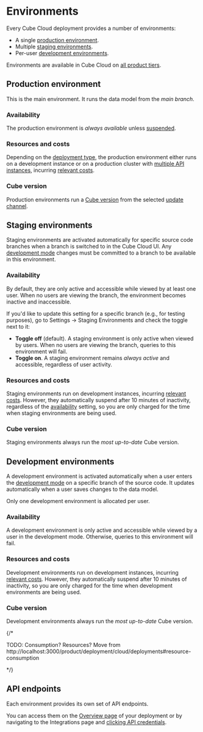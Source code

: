 # Environments

Every Cube Cloud deployment provides a number of environments:
- A single [production environment](#production-environment).
- Multiple [staging environments](#staging-environments).
- Per-user [development environments](#development-environments).

<SuccessBox>

Environments are available in Cube Cloud on
[all product tiers](https://cube.dev/pricing).

</SuccessBox>

## Production environment

This is the main environment. It runs the data model from the _main branch_.

### Availability

The production environment is _always available_ unless [suspended][ref-suspend].

### Resources and costs

Depending on the [deployment type][ref-deployment-types], the production environment
either runs on a development instance or on a production cluster with [multiple API
instances][ref-api-instance-scalability], incurring [relevant
costs][ref-pricing-deployment-tiers].

### Cube version

Production environments run a [Cube version][ref-version] from the selected
[update channel][ref-version-channel].

## Staging environments

Staging environments are activated automatically for specific source code branches
when a branch is switched to in the Cube Cloud UI. Any [development mode][ref-dev-mode]
changes must be committed to a branch to be available in this environment.

### Availability

By default, they are only active and accessible while viewed by at least one user.
When no users are viewing the branch, the environment becomes inactive and inaccessible.

If you'd like to update this setting for a specific branch (e.g., for testing purposes),
go to <Btn>Settings → Staging Environments</Btn> and check the toggle next to it:

- **Toggle off** (default). A staging environment is only active when viewed by users.
When no users are viewing the branch, queries to this environment will fail.
- **Toggle on**. A staging environment remains _always active_ and accessible,
regardless of user activity.

<Screenshot src="https://ucarecdn.com/e0dcce34-a53a-4087-b021-25dbaf730a92/"/>

### Resources and costs

Staging environments run on development instances, incurring [relevant
costs][ref-pricing-deployment-tiers]. However, they automatically suspend after 10 minutes
of inactivity, regardless of the [availability](#availability) setting, so you are only
charged for the time when staging environments are being used.

### Cube version

Staging environments always run the _most up-to-date_ Cube version.

## Development environments

A development environment is activated automatically when a user enters the [development
mode][ref-dev-mode] on a specific branch of the source code. It updates automatically
when a user saves changes to the data model.

Only one development environment is allocated per user.

### Availability

A development environment is only active and accessible while viewed by a user in the
development mode. Otherwise, queries to this environment will fail.

### Resources and costs

Development environments run on development instances, incurring [relevant
costs][ref-pricing-deployment-tiers]. However, they automatically suspend after 10 minutes
of inactivity, so you are only charged for the time when development environments are
being used.

### Cube version

Development environments always run the _most up-to-date_ Cube version.

{/*

TODO:
Consumption? Resources? Move from  http://localhost:3000/product/deployment/cloud/deployments#resource-consumption

*/}

## API endpoints

Each environment provides its own set of API endpoints.

You can access them on the [<Btn>Overview</Btn> page][ref-overview] of your deployment
or by navigating to the <Btn>Integrations</Btn> page and [clicking <Btn>API
credentials</Btn>][ref-credentials].

<Screenshot src="https://ucarecdn.com/36cdf2c0-311f-4023-b7ca-e156c6ac288b/" />


[ref-dev-mode]: /product/workspace/dev-mode
[ref-deployment-types]: /product/deployment/cloud/deployment-types
[ref-api-instance-scalability]: /product/deployment/cloud/scalability#auto-scaling-of-api-instances
[ref-pricing-deployment-tiers]: /product/deployment/cloud/pricing#deployment-tiers
[ref-suspend]: /product/deployment/cloud/auto-suspension
[ref-overview]: /product/workspace/integrations#review-integrations
[ref-credentials]: /product/workspace/integrations#view-api-credentials
[ref-version]: /product/deployment/cloud/deployments#cube-version
[ref-version-channel]: /product/deployment/cloud/deployments#update-channels